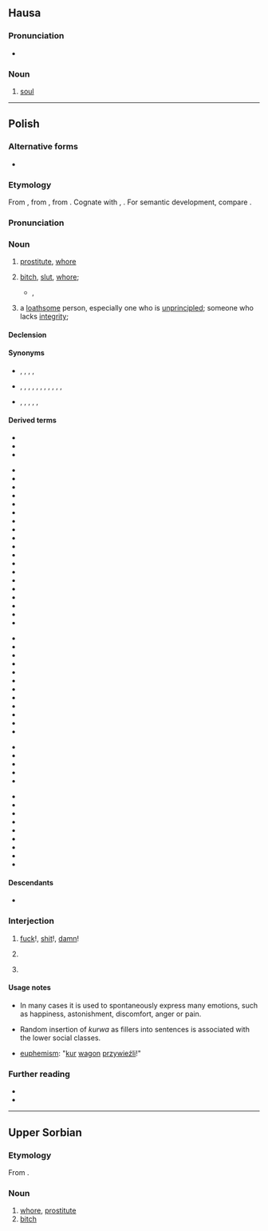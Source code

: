 {{also|kurva|kùrva|kurwą|kùrwa|курва}}
==Hausa==

===Pronunciation===
* {{ha-IPA|kùrwā}}

===Noun===
{{ha-noun|f|kùrwā}}

# [[soul]]

----

==Polish==

===Alternative forms===
* {{alt|pl|kurew||archaic|dialectal}}

===Etymology===
From {{inh|pl|sla-pro|*kury}}, from {{der|pl|ine-pro|*kéh₂ros||loved}}, from {{m|ine-pro|*keh₂-}}. Cognate with {{cog|la|cārus}}, {{cog|lv|kārs}}. For semantic development, compare {{cog|en|whore}}.

===Pronunciation===
{{pl-p|a=Pl-kurwa.ogg}}

===Noun===
{{pl-noun|f|dim=kurewka|aug=kurwisko}}

# {{lb|pl|vulgar}} [[prostitute]], [[whore]]
# {{lb|pl|offensive|vulgar}} [[bitch]], [[slut]], [[whore]]; {{non-gloss definition|term of abuse for women}}
#* {{w2|pl|Jan Kochanowski}}, {{l|pl|s:pl:Na matematyka|Na matematyka}}
#*: {{quote|pl|Ziemię pomierzył i głębokie morze, / Wie, jako wstają i zachodzą zorze, / Wiatrom rozumie, praktykuje komu — / A sam nie widzi, że ma '''kurwę''' w domu.|He measured Earth and deep seas, / He knows how dawns rise and go down, / He understand winds, he gives practics, / But he do not sees he has whore in home.}}
# {{lb|pl|offensive|vulgar}} a [[loathsome]] person, especially one who is [[unprincipled]]; someone who lacks [[integrity]]; {{non-gloss definition|applies to both genders}}

====Declension====
{{pl-decl-noun-f|genp=kurew/kurw}}

====Synonyms====
* {{sense|prostitute}} {{l|pl|dziwka}}, {{l|pl|kurtyzana}}, {{l|pl|nierządnica}}, {{l|pl|prostytutka}}, {{l|pl|tirówka}}
* {{sense|slut}} {{l|pl|cichodajka}}, {{l|pl|dupodajka}}, {{l|pl|jawnogrzesznica}}, {{l|pl|ladacznica}}, {{l|pl|lafirynda}}, {{l|pl|latawica}}, {{l|pl|ruchawica}}, {{l|pl|suka}}, {{l|pl|szmata}}, {{l|pl|wszetecznica}}, {{l|pl|wywłoka}}, {{l|pl|zdzira}}
* {{sense|contemptible person}} {{l|pl|łajdak}}, {{l|pl|sprzedawczyk}}, {{l|pl|nikczemnik}}, {{l|pl|palant}}, {{l|pl|dupek}}, {{l|pl|chuj}}

====Derived terms====
{{der-top|Verbs derived from kurwa}}
* {{l|pl|kurwić}}
* {{l|pl|kurwować}}
* {{l|pl|kurwieć}}
{{der-bottom}}

{{der-top|Nouns derived from kurwa}}
* {{l|pl|kurewstwo}}
* {{l|pl|kurwisko}}
* {{l|pl|kurwiarz}}
* {{l|pl|kurwiarzstwo}}
* {{l|pl|kurwię}}
* {{l|pl|kurwiątko}}
* {{l|pl|kurwica}}
* {{l|pl|kurwidołek}}
* {{l|pl|kurwie macierze syn}}
* {{l|pl|kurwik}}
* {{l|pl|kurwiszcze}}
* {{l|pl|kurwiszon}}
* {{l|pl|skurwiel}}
* {{l|pl|skurwysyn}}
* {{l|pl|podkurw}}
* {{l|pl|pokurw}}
* {{l|pl|rozkurw}}
* {{l|pl|wkurw}}
* {{l|pl|zakurw}}
{{der-bottom}}

{{der-top|Adjectives derived from kurwa}}
* {{l|pl|kurewski}}
* {{l|pl|kurwi}}
* {{l|pl|kurwowaty}}
* {{l|pl|kurwujący}}
* {{l|pl|podkurwiony}}
* {{l|pl|przekurwiony}}
* {{l|pl|przykurwiony}}
* {{l|pl|rozkurwiony}}
* {{l|pl|skurwiały}}
* {{l|pl|wkurwiający}}
* {{l|pl|wkurwiony}}
* {{l|pl|zakurwiony}}
{{der-bottom}}

{{der-top|Adverbs derived from kurwa}}
* {{l|pl|kurewsko}}
* {{l|pl|wykurwiście}}
* {{l|pl|na pełnej kurwie}}
* {{l|pl|od kurwy}}
* {{l|pl|w kurwę}}
{{der-bottom}}

{{der-top|Interjections derived from kurwa}}
* {{l|pl|kurde}}
* {{l|pl|kurna}}
* {{l|pl|kuźwa}}
* {{l|pl|kurna chata}}
* {{l|pl|kurna Olek}}
* {{l|pl|kurwa mać}}
* {{l|pl|kurwa twoja mać była}}
* {{l|pl|do kurwy nędzy}}
* {{l|pl|o kurwa}}
{{der-bottom}}

====Descendants====
* {{desc|yi|קורווע|bor=1}}

===Interjection===
{{head|pl|interjection}}

# {{lb|pl|vulgar}} [[fuck]]!, [[shit]]!, [[damn]]!
#: {{ux|pl|'''Kurwa''', mówiłem, żebyś tego nie ruszał!|'''Fuck'''! I told you not to touch this!}}
# {{lb|pl|vulgar}} {{non-gloss definition|used as intensifier}}
#: {{ux|pl|Do każdej pierdółki potrzebna jest zgoda kierownika? To już jest, '''kurwa''', jakiś absurd.|You need the manager's approval even for the most trivial shit? That's just '''fucking''' absurd.}}
# {{lb|pl|vulgar}} {{non-gloss definition|used as filler}}
#: {{ux|pl|Tomasz, '''kurwa''', zamknij kibel!|Tomasz, close the '''fucking''' toilet!}}

====Usage notes====
* In many cases it is used to spontaneously express many emotions, such as happiness, astonishment, discomfort, anger or pain.

* Random insertion of ''kurwa'' as fillers into sentences is associated with the lower social classes.

* [[euphemism]]: "[[kur]] [[wagon]] [[przywieźli]]!"

===Further reading===
* {{R:pl:WSJP}}
* {{R:PWN}}

{{C|pl|Female people|Prostitution|Society}}

----

==Upper Sorbian==

===Etymology===
From {{inh|hsb|sla-pro|*kury}}.

===Noun===
{{head|hsb|noun|g=f}}

# [[whore]], [[prostitute]]
# [[bitch]]